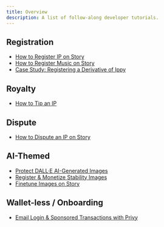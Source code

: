 ```yaml
---
title: Overview
description: A list of follow-along developer tutorials.
---
```


## Registration

- [How to Register IP on Story](/developers/tutorials/how-to-register-ip-on-story)
- [How to Register Music on Story](/developers/tutorials/how-to-register-music-on-story)
- [Case Study: Registering a Derivative of Ippy](/developers/tutorials/case-study-register-derivative-ippy)

## Royalty

- [How to Tip an IP](/developers/tutorials/how-to-tip-an-ip)

## Dispute

- [How to Dispute an IP on Story](/developers/tutorials/how-to-dispute-ip-on-story)

## AI-Themed

- [Protect DALL·E AI-Generated Images](/developers/tutorials/protect-dalle-ai-generated-images)
- [Register & Monetize Stability Images](/developers/tutorials/register-stability-images)
- [Finetune Images on Story](/developers/tutorials/finetune-images)

## Wallet-less / Onboarding

- [Email Login & Sponsored Transactions with Privy](/developers/tutorials/privy-tutorial)
